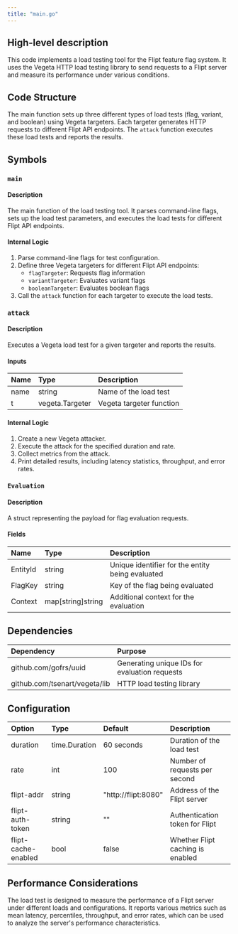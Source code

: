 ```yaml
---
title: "main.go"
---
```


## High-level description
This code implements a load testing tool for the Flipt feature flag system. It uses the Vegeta HTTP load testing library to send requests to a Flipt server and measure its performance under various conditions.

## Code Structure
The main function sets up three different types of load tests (flag, variant, and boolean) using Vegeta targeters. Each targeter generates HTTP requests to different Flipt API endpoints. The `attack` function executes these load tests and reports the results.

## Symbols

### `main`
#### Description
The main function of the load testing tool. It parses command-line flags, sets up the load test parameters, and executes the load tests for different Flipt API endpoints.

#### Internal Logic
1. Parse command-line flags for test configuration.
2. Define three Vegeta targeters for different Flipt API endpoints:
   - `flagTargeter`: Requests flag information
   - `variantTargeter`: Evaluates variant flags
   - `booleanTargeter`: Evaluates boolean flags
3. Call the `attack` function for each targeter to execute the load tests.

### `attack`
#### Description
Executes a Vegeta load test for a given targeter and reports the results.

#### Inputs
| Name | Type | Description |
|:-----|:-----|:------------|
| name | string | Name of the load test |
| t | vegeta.Targeter | Vegeta targeter function |

#### Internal Logic
1. Create a new Vegeta attacker.
2. Execute the attack for the specified duration and rate.
3. Collect metrics from the attack.
4. Print detailed results, including latency statistics, throughput, and error rates.

### `Evaluation`
#### Description
A struct representing the payload for flag evaluation requests.

#### Fields
| Name | Type | Description |
|:-----|:-----|:------------|
| EntityId | string | Unique identifier for the entity being evaluated |
| FlagKey | string | Key of the flag being evaluated |
| Context | map[string]string | Additional context for the evaluation |

## Dependencies
| Dependency | Purpose |
|:-----------|:--------|
| github.com/gofrs/uuid | Generating unique IDs for evaluation requests |
| github.com/tsenart/vegeta/lib | HTTP load testing library |

## Configuration
| Option | Type | Default | Description |
|:-------|:-----|:--------|:------------|
| duration | time.Duration | 60 seconds | Duration of the load test |
| rate | int | 100 | Number of requests per second |
| flipt-addr | string | "http://flipt:8080" | Address of the Flipt server |
| flipt-auth-token | string | "" | Authentication token for Flipt |
| flipt-cache-enabled | bool | false | Whether Flipt caching is enabled |

## Performance Considerations
The load test is designed to measure the performance of a Flipt server under different loads and configurations. It reports various metrics such as mean latency, percentiles, throughput, and error rates, which can be used to analyze the server's performance characteristics.